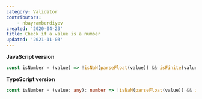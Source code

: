 ```yaml
---
category: Validator
contributors:
    - nbayramberdiyev
created: '2020-04-23'
title: Check if a value is a number
updated: '2021-11-03'
---
```


**JavaScript version**

```js isNumber.js
const isNumber = (value) => !isNaN(parseFloat(value)) && isFinite(value);
```

**TypeScript version**

```ts isNumber.ts
const isNumber = (value: any): number => !isNaN(parseFloat(value)) && isFinite(value);
```
